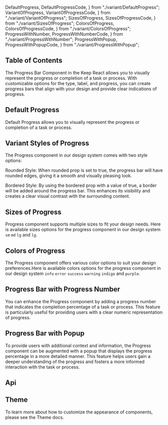   DefaultProgress,
  DefaultProgressCode,
} from "./variant/DefaultProgress";
  VariantOfProgress,
  VariantOfProgressCode,
} from "./variant/VariantOfProgress";
  SizesOfProgress,
  SizesOfProgressCode,
} from "./variant/SizesOfProgress";
  ColorsOfProgress,
  ColorsOfProgressCode,
} from "./variant/ColorsOfProgress";
  ProgressWithNumber,
  ProgressWithNumberCode,
} from "./variant/ProgressWithNumber";
  ProgressWithPopup,
  ProgressWithPopupCode,
} from "./variant/ProgressWithPopup";



## Table of Contents

The Progress Bar Component in the Keep React allows you to visually represent the progress or completion of a task or process. With customizable options for the type, label, and progress, you can create progress bars that align with your design and provide clear indications of progress.

## Default Progress

Default Progress allows you to visually represent the progress or completion of a task or process.

<CodePreview code={DefaultProgressCode}>
  <DefaultProgress />
</CodePreview>

## Variant Styles of Progress

The Progress component in our design system comes with two style options:

Rounded Style: When rounded prop is set to true, the progress bar will have rounded edges, giving it a smooth and visually pleasing look.

Bordered Style: By using the bordered prop with a value of true, a border will be added around the progress bar. This enhances its visibility and creates a clear visual contrast with the surrounding content.

<CodePreview code={VariantOfProgressCode}>
  <VariantOfProgress />
</CodePreview>

## Sizes of Progress

Progress component supports multiple sizes to fit your design needs. Here is available sizes options for the progress component in our design system `sm` `md` `lg` and `lg`.

<CodePreview code={SizesOfProgressCode}>
  <SizesOfProgress />
</CodePreview>

## Colors of Progress

The Progress component offers various color options to suit your design preferences.Here is available colors options for the progress component in our design system `info` `error` `success` `warning` `indigo` and `purple`.

<CodePreview code={ColorsOfProgressCode}>
  <ColorsOfProgress />
</CodePreview>

## Progress Bar with Progress Number

You can enhance the Progress component by adding a progress number that indicates the completion percentage of a task or process. This feature is particularly useful for providing users with a clear numeric representation of progress.

<CodePreview code={ProgressWithNumberCode}>
  <ProgressWithNumber />
</CodePreview>

## Progress Bar with Popup

To provide users with additional context and information, the Progress component can be augmented with a popup that displays the progress percentage in a more detailed manner. This feature helps users gain a deeper understanding of the progress and fosters a more informed interaction with the task or process.

<CodePreview code={ProgressWithPopupCode}>
  <ProgressWithPopup />
</CodePreview>

## Api

<ComponentApi data={progressDataApi} />

## Theme

To learn more about how to customize the appearance of components, please see the Theme docs.

<CssThemePreview code={useTheme().theme.progress} />
